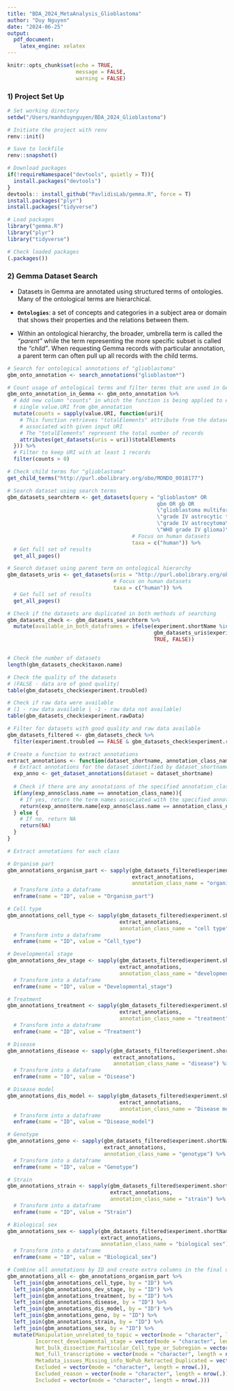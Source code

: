 ```yaml
---
title: "BDA_2024_MetaAnalysis_Glioblastoma"
author: "Duy Nguyen"
date: "2024-06-25"
output: 
  pdf_document:
    latex_engine: xelatex
---
```


```r
knitr::opts_chunk$set(echo = TRUE, 
                      message = FALSE, 
                      warning = FALSE)
```

### 1) Project Set Up

```r
# Set working directory 
setdw("/Users/manhduynguyen/BDA_2024_Glioblastoma")
```


```r
# Initiate the project with renv
renv::init()

# Save to lockfile
renv::snapshot()
```


```r
# Download packages
if(!requireNamespace("devtools", quietly = T)){
  install.packages("devtools")
}
devtools:: install_github("PavlidisLab/gemma.R", force = T)
install.packages("plyr")
install.packages("tidyverse")
```


```r
# Load packages
library("gemma.R")
library("plyr")
library("tidyverse")

# Check loaded packages 
(.packages())
```


### 2) Gemma Dataset Search

- Datasets in Gemma are annotated using structured terms of ontologies. Many of
the ontological terms are hierarchical.

- **`Ontologies`**: a set of concepts and categories in a subject area or domain 
that shows their properties and the relations between them.

- Within an ontological hierarchy, the broader, umbrella term is called the 
*"parent"* while the term representing the more specific subset is called the 
*"child"*. When requesting Gemma records with particular annotation, a parent 
term can often pull up all records with the child terms.


```r
# Search for ontological annotations of "glioblastoma"
gbm_onto_annotation <- search_annotations("glioblastom*")

# Count usage of ontological terms and filter terms that are used in Gemma
gbm_onto_annotation_in_Gemma <- gbm_onto_annotation %>%
  # Add new column "counts" in which the function is being applied to every
  # single value.URI from gbm_annotation
  mutate(counts = sapply(value.URI, function(uri){
    # This function retrieves "totalElements" attribute from the datasets 
    # associated with given input URI
    # The "totalElements" represent the total number of records
    attributes(get_datasets(uris = uri))$totalElements
  })) %>%
  # Filter to keep URI with at least 1 records
  filter(counts > 0)

# Check child terms for "glioblastoma"
get_child_terms("http://purl.obolibrary.org/obo/MONDO_0018177")
```


```r
# Search dataset using search terms
gbm_datasets_searchterm <- get_datasets(query = "glioblastom* OR 
                                                gbm OR gb OR 
                                                \"glioblastoma multiforme\"
                                                \"grade IV astrocytic tumor\" OR 
                                                \"grade IV astrocytoma\" OR 
                                                \"WHO grade IV glioma)\"",
                                        # Focus on human datasets
                                        taxa = c("human")) %>%
  # Get full set of results
  get_all_pages()

# Search dataset using parent term on ontological hierarchy
gbm_datasets_uris <- get_datasets(uris = "http://purl.obolibrary.org/obo/MONDO_0018177",
                                  # Focus on human datasets
                                  taxa = c("human")) %>%
  # Get full set of results
  get_all_pages()

# Check if the datasets are duplicated in both methods of searching
gbm_datasets_check <- gbm_datasets_searchterm %>%
  mutate(available_in_both_dataframes = ifelse(experiment.shortName %in% 
                                               gbm_datasets_uris$experiment.shortName, 
                                               TRUE, FALSE))


# Check the number of datasets
length(gbm_datasets_check$taxon.name)

# Check the quality of the datasets
# (FALSE - data are of good quality)
table(gbm_datasets_check$experiment.troubled)

# Check if raw data were available 
# (1 - raw data available | -1 - raw data not available)
table(gbm_datasets_check$experiment.rawData)

# Filter for datasets with good quality and raw data available
gbm_datasets_filtered <- gbm_datasets_check %>%
  filter(experiment.troubled == FALSE & gbm_datasets_check$experiment.rawData == 1)
```


```r
# Create a function to extract annotations
extract_annotations <- function(dataset_shortname, annotation_class_name){
  # Extract annotations for the dataset identified by dataset_shortname
  exp_anno <- get_dataset_annotations(dataset = dataset_shortname)
  
  # Check if there are any annotations of the specified annotation_class_name
  if(any(exp_anno$class.name == annotation_class_name)){
    # If yes, return the term names associated with the specified annotation_class_name
    return(exp_anno$term.name[exp_anno$class.name == annotation_class_name])
  } else {
    # If no, return NA
    return(NA)
  }
}

# Extract annotations for each class

# Organism part
gbm_annotations_organism_part <- sapply(gbm_datasets_filtered$experiment.shortName,
                                        extract_annotations,
                                        annotation_class_name = "organism part") %>%
  # Transform into a dataframe
  enframe(name = "ID", value = "Organism_part")

# Cell type
gbm_annotations_cell_type <- sapply(gbm_datasets_filtered$experiment.shortName,
                                    extract_annotations,
                                    annotation_class_name = "cell type") %>%
  # Transform into a dataframe
  enframe(name = "ID", value = "Cell_type")

# Developmental stage
gbm_annotations_dev_stage <- sapply(gbm_datasets_filtered$experiment.shortName,
                                    extract_annotations,
                                    annotation_class_name = "developmental stage") %>%
  # Transform into a dataframe
  enframe(name = "ID", value = "Developmental_stage")

# Treatment
gbm_annotations_treatment <- sapply(gbm_datasets_filtered$experiment.shortName,
                                    extract_annotations,
                                    annotation_class_name = "treatment") %>%
  # Transform into a dataframe
  enframe(name = "ID", value = "Treatment")

# Disease
gbm_annotations_disease <- sapply(gbm_datasets_filtered$experiment.shortName,
                                  extract_annotations,
                                  annotation_class_name = "disease") %>%
  # Transform into a dataframe
  enframe(name = "ID", value = "Disease")

# Disease model
gbm_annotations_dis_model <- sapply(gbm_datasets_filtered$experiment.shortName,
                                    extract_annotations,
                                    annotation_class_name = "Disease model") %>%
  # Transform into a dataframe
  enframe(name = "ID", value = "Disease_model")

# Genotype
gbm_annotations_geno <- sapply(gbm_datasets_filtered$experiment.shortName,
                               extract_annotations,
                               annotation_class_name = "genotype") %>%
  # Transform into a dataframe
  enframe(name = "ID", value = "Genotype")

# Strain
gbm_annotations_strain <- sapply(gbm_datasets_filtered$experiment.shortName,
                                 extract_annotations,
                                 annotation_class_name = "strain") %>%
  # Transform into a dataframe
  enframe(name = "ID", value = "Strain")

# Biological sex
gbm_annotations_sex <- sapply(gbm_datasets_filtered$experiment.shortName,
                              extract_annotations,
                              annotation_class_name = "biological sex") %>%
  # Transform into a dataframe
  enframe(name = "ID", value = "Biological_sex")

# Combine all annotations by ID and create extra columns in the final dataframe
gbm_annotations_all <- gbm_annotations_organism_part %>%
  left_join(gbm_annotations_cell_type, by = "ID") %>%
  left_join(gbm_annotations_dev_stage, by = "ID") %>%
  left_join(gbm_annotations_treatment, by = "ID") %>%
  left_join(gbm_annotations_disease, by = "ID") %>%
  left_join(gbm_annotations_dis_model, by = "ID") %>%
  left_join(gbm_annotations_geno, by = "ID") %>%
  left_join(gbm_annotations_strain, by = "ID") %>%
  left_join(gbm_annotations_sex, by = "ID") %>%
  mutate(Manipulation_unrelated_to_topic = vector(mode = "character", length = nrow(.)), 
         Incorrect_developmental_stage = vector(mode = "character", length = nrow(.)), 
         Not_bulk_dissection_Particular_Cell_type_or_Subregion = vector(mode = "character", length = nrow(.)),
         Not_full_transcriptome = vector(mode = "character", length = nrow(.)),
         Metadata_issues_Missing_info_NoPub_Retracted_Duplicated = vector(mode = "character", length = nrow(.)),
         Excluded = vector(mode = "character", length = nrow(.)), 
         Excluded_reason = vector(mode = "character", length = nrow(.)),
         Included = vector(mode = "character", length = nrow(.)))
```


